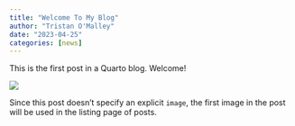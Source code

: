 ```yaml
---
title: "Welcome To My Blog"
author: "Tristan O'Malley"
date: "2023-04-25"
categories: [news]
---
```


This is the first post in a Quarto blog. Welcome!

![](thumbnail.jpg)

Since this post doesn't specify an explicit `image`, the first image in the post will be used in the listing page of posts.
